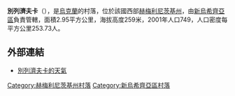 {{Missing information|1=更多关于本地区的信息|time=2021-04-12T12:03:21+00:00}}
{{coord|48|38|11|N|27|13|7|E|scale:100000|display=title}}

'''別列濟夫卡'''（{{lang-uk|Березівка}}），是[[烏克蘭|烏克蘭]]的村落，位於該國西部[[赫梅利尼茨基州|赫梅利尼茨基州]]，由[[新烏希齊亞區|新烏希齊亞區]]負責管轄，面積2.95平方公里，海拔高度259米，2001年人口749，人口密度每平方公里253.73人。

==外部連結==
* [http://weather.in.ua/ua/hmel'nickaja/963 別列濟夫卡的天氣] {{Wayback|url=http://weather.in.ua/ua/hmel%27nickaja/963 |date=20170729223616 }}

{{DEFAULTSORT:Березівка}}
[[Category:赫梅利尼茨基州村落|Category:赫梅利尼茨基州村落]]
[[Category:新烏希齊亞區村落|Category:新烏希齊亞區村落]]


{{Khmelnytskyi-geo-stub}}
